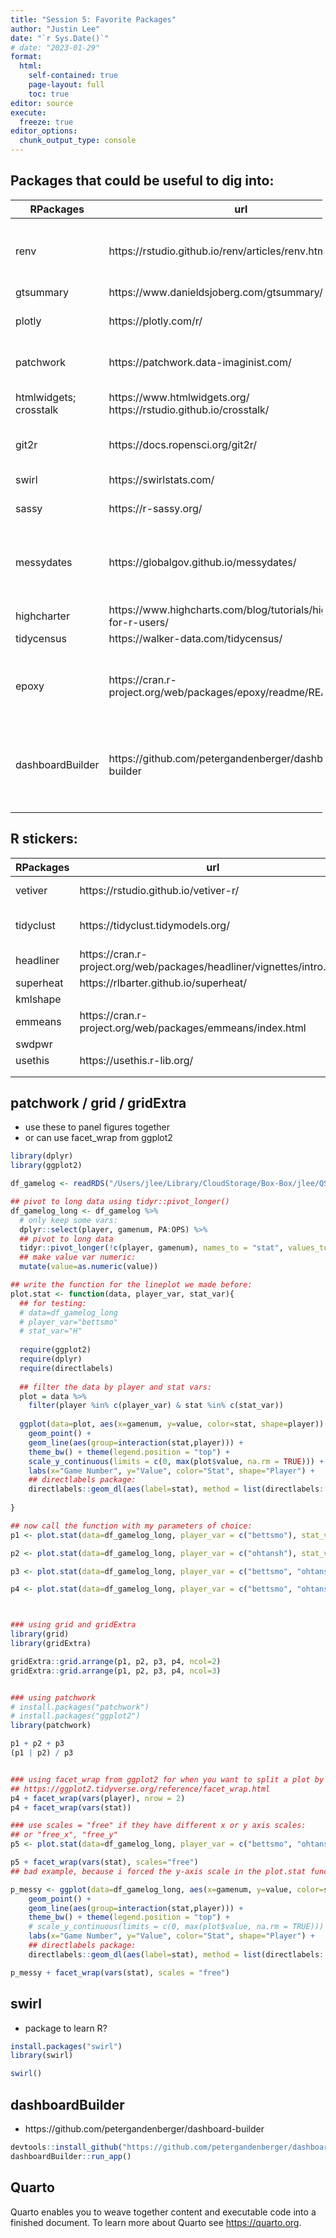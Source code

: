 ```yaml
---
title: "Session 5: Favorite Packages"
author: "Justin Lee"
date: "`r Sys.Date()`"
# date: "2023-01-29"
format:
  html:
    self-contained: true
    page-layout: full
    toc: true
editor: source
execute: 
  freeze: true
editor_options: 
  chunk_output_type: console
---
```


## Packages that could be useful to dig into:

+------------------------+-------------------------------------------------------------------+-----------------------------------------------------------------------------------------------+
| RPackages              | url                                                               | notes                                                                                         |
+========================+===================================================================+===============================================================================================+
| renv                   | https://rstudio.github.io/renv/articles/renv.html                 | freeze R package versions with snapshot(); load package versions with restore()               |
+------------------------+-------------------------------------------------------------------+-----------------------------------------------------------------------------------------------+
| gtsummary              | https://www.danieldsjoberg.com/gtsummary/                         | create html tables                                                                            |
+------------------------+-------------------------------------------------------------------+-----------------------------------------------------------------------------------------------+
| plotly                 | https://plotly.com/r/                                             | add some interactivity to ggplots                                                             |
+------------------------+-------------------------------------------------------------------+-----------------------------------------------------------------------------------------------+
| patchwork              | https://patchwork.data-imaginist.com/                             | panel figures together; similar to grid, gridExtra                                            |
+------------------------+-------------------------------------------------------------------+-----------------------------------------------------------------------------------------------+
| htmlwidgets; crosstalk | https://www.htmlwidgets.org/\                                     | interactive plots that can render to browser?                                                 |
|                        | https://rstudio.github.io/crosstalk/                              |                                                                                               |
+------------------------+-------------------------------------------------------------------+-----------------------------------------------------------------------------------------------+
| git2r                  | https://docs.ropensci.org/git2r/                                  | R package to clone/push/pull to git                                                           |
+------------------------+-------------------------------------------------------------------+-----------------------------------------------------------------------------------------------+
| swirl                  | https://swirlstats.com/                                           | learn R with an R package?                                                                    |
+------------------------+-------------------------------------------------------------------+-----------------------------------------------------------------------------------------------+
| sassy                  | https://r-sassy.org/                                              | makes R similar to SAS?                                                                       |
+------------------------+-------------------------------------------------------------------+-----------------------------------------------------------------------------------------------+
| messydates             | https://globalgov.github.io/messydates/                           | another dates package...maybe more flexible/automatic like data.table::fread()?               |
+------------------------+-------------------------------------------------------------------+-----------------------------------------------------------------------------------------------+
| highcharter            | https://www.highcharts.com/blog/tutorials/highcharts-for-r-users/ | render interactive plots to browser?                                                          |
+------------------------+-------------------------------------------------------------------+-----------------------------------------------------------------------------------------------+
| tidycensus             | https://walker-data.com/tidycensus/                               |                                                                                               |
+------------------------+-------------------------------------------------------------------+-----------------------------------------------------------------------------------------------+
| epoxy                  | https://cran.r-project.org/web/packages/epoxy/readme/README.html  | like glue but done in R chunks and uses RStudio autocompletion -- pipe in R objects into text |
+------------------------+-------------------------------------------------------------------+-----------------------------------------------------------------------------------------------+
| dashboardBuilder       | https://github.com/petergandenberger/dashboard-builder            | package by Peter Gandenberger that helps create Shiny dashboards without writing code         |
+------------------------+-------------------------------------------------------------------+-----------------------------------------------------------------------------------------------+
|                        |                                                                   |                                                                                               |
+------------------------+-------------------------------------------------------------------+-----------------------------------------------------------------------------------------------+
|                        |                                                                   |                                                                                               |
+------------------------+-------------------------------------------------------------------+-----------------------------------------------------------------------------------------------+

## R stickers:

| RPackages | url                                                                    | notes                        |
|-----------|------------------------------------------------------------------------|------------------------------|
| vetiver   | https://rstudio.github.io/vetiver-r/                                   | oil of tranquility;          |
| tidyclust | https://tidyclust.tidymodels.org/                                      | comparing clustering methods |
| headliner | https://cran.r-project.org/web/packages/headliner/vignettes/intro.html |                              |
| superheat | https://rlbarter.github.io/superheat/                                  | heat maps                    |
| kmlshape  |                                                                        |                              |
| emmeans   | https://cran.r-project.org/web/packages/emmeans/index.html             |                              |
| swdpwr    |                                                                        |                              |
| usethis   | https://usethis.r-lib.org/                                             |                              |
|           |                                                                        |                              |
|           |                                                                        |                              |

## patchwork / grid / gridExtra

-   use these to panel figures together
-   or can use facet_wrap from ggplot2

```r

library(dplyr)
library(ggplot2)

df_gamelog <- readRDS("/Users/jlee/Library/CloudStorage/Box-Box/jlee/QSU_RWorkshop/data/baseball_gamelogs2024.rds")

## pivot to long data using tidyr::pivot_longer()
df_gamelog_long <- df_gamelog %>%
  # only keep some vars:
  dplyr::select(player, gamenum, PA:OPS) %>%
  ## pivot to long data
  tidyr::pivot_longer(!c(player, gamenum), names_to = "stat", values_to = "value") %>%
  ## make value var numeric:
  mutate(value=as.numeric(value))

## write the function for the lineplot we made before:
plot.stat <- function(data, player_var, stat_var){
  ## for testing:
  # data=df_gamelog_long
  # player_var="bettsmo"
  # stat_var="H"
  
  require(ggplot2)
  require(dplyr)
  require(directlabels)
  
  ## filter the data by player and stat vars:
  plot = data %>%
    filter(player %in% c(player_var) & stat %in% c(stat_var))
  
  ggplot(data=plot, aes(x=gamenum, y=value, color=stat, shape=player)) +
    geom_point() +
    geom_line(aes(group=interaction(stat,player))) +
    theme_bw() + theme(legend.position = "top") +
    scale_y_continuous(limits = c(0, max(plot$value, na.rm = TRUE))) +
    labs(x="Game Number", y="Value", color="Stat", shape="Player") +
    ## directlabels package:
    directlabels::geom_dl(aes(label=stat), method = list(directlabels::dl.trans(x=x+0.5), "last.points"), cex = 0.8)
  
}

## now call the function with my parameters of choice:
p1 <- plot.stat(data=df_gamelog_long, player_var = c("bettsmo"), stat_var = c("BA", "OBP"))

p2 <- plot.stat(data=df_gamelog_long, player_var = c("ohtansh"), stat_var = c("BA", "OBP"))

p3 <- plot.stat(data=df_gamelog_long, player_var = c("bettsmo", "ohtansh"), stat_var = c("BA", "OBP"))

p4 <- plot.stat(data=df_gamelog_long, player_var = c("bettsmo", "ohtansh", "freemfr"), stat_var = c("BA", "OBP"))



### using grid and gridExtra
library(grid)
library(gridExtra)

gridExtra::grid.arrange(p1, p2, p3, p4, ncol=2)
gridExtra::grid.arrange(p1, p2, p3, p4, ncol=3)


### using patchwork
# install.packages("patchwork")
# install.packages("ggplot2")
library(patchwork)

p1 + p2 + p3
(p1 | p2) / p3


### using facet_wrap from ggplot2 for when you want to split a plot by a variable and all have the same legend
## https://ggplot2.tidyverse.org/reference/facet_wrap.html
p4 + facet_wrap(vars(player), nrow = 2)
p4 + facet_wrap(vars(stat))

### use scales = "free" if they have different x or y axis scales:
## or "free_x", "free_y"
p5 <- plot.stat(data=df_gamelog_long, player_var = c("bettsmo", "ohtansh", "freemfr"), stat_var = c("BA", "OBP", "H", "PA"))

p5 + facet_wrap(vars(stat), scales="free")
## bad example, because i forced the y-axis scale in the plot.stat function...

p_messy <- ggplot(data=df_gamelog_long, aes(x=gamenum, y=value, color=stat, shape=player)) +
    geom_point() +
    geom_line(aes(group=interaction(stat,player))) +
    theme_bw() + theme(legend.position = "top") +
    # scale_y_continuous(limits = c(0, max(plot$value, na.rm = TRUE))) +
    labs(x="Game Number", y="Value", color="Stat", shape="Player") +
    ## directlabels package:
    directlabels::geom_dl(aes(label=stat), method = list(directlabels::dl.trans(x=x+0.5), "last.points"), cex = 0.8)

p_messy + facet_wrap(vars(stat), scales = "free")
```

## swirl

-   package to learn R?

```r
install.packages("swirl")
library(swirl)

swirl()
```

## dashboardBuilder

-   https://github.com/petergandenberger/dashboard-builder

```r
devtools::install_github("https://github.com/petergandenberger/dashboard-builder")
dashboardBuilder::run_app()
```

## Quarto

Quarto enables you to weave together content and executable code into a finished document. To learn more about Quarto see <https://quarto.org>.

